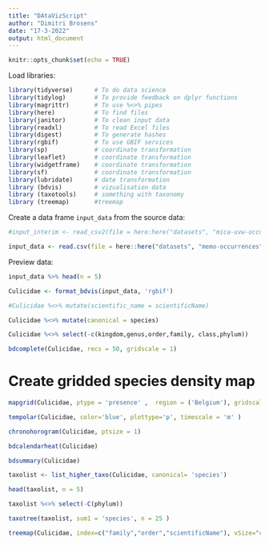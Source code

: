 ```yaml
---
title: "DAtaVizScript"
author: "Dimitri Brosens"
date: "17-3-2022"
output: html_document
---
```


```r
knitr::opts_chunk$set(echo = TRUE)
```

Load libraries:

```r
library(tidyverse)      # To do data science
library(tidylog)        # To provide feedback on dplyr functions
library(magrittr)       # To use %<>% pipes
library(here)           # To find files
library(janitor)        # To clean input data
library(readxl)         # To read Excel files
library(digest)         # To generate hashes
library(rgbif)          # To use GBIF services
library(sp)             # coordinate transformation
library(leaflet)        # coordinate transformation
library(widgetframe)    # coordinate transformation
library(sf)             # coordinate transformation
library(lubridate)      # date transformation
library (bdvis)         # vizualisation data
library (taxotools)     # something with taxonomy
library (treemap)       #treemap

```

Create a data frame `input_data` from the source data:


```r
#input_interim <- read_csv2(file = here:here("datasets", "mica-uvw-occurrences", "data", "raw", "2020_11_18_Vangstgegevens #muskus- en beverratten_NL_2019.csv"))  

input_data <- read.csv(file = here::here("datasets", "memo-occurrences", "data", "processed","MemoAndMemoPlus_simple", "MeMo_All_simple.csv" ,""), sep = '\t')
```

Preview data:

```r
input_data %>% head(n = 5)
```




```r
Culicidae <- format_bdvis(input_data, 'rgbif')

```

```r
#Culicidae %<>% mutate(scientific_name = scientificName)


```
```r
Culicidae %<>% mutate(canonical = species)


```
```r
Culicidae %<>% select(-c(kingdom,genus,order,family, class,phylum))


```


```r
bdcomplete(Culicidae, recs = 50, gridscale = 1)
```


# Create gridded species density map

```r

mapgrid(Culicidae, ptype = 'presence' ,  region = ('Belgium'), gridscale = 0.01)
```

```r
tempolar(Culicidae, color='blue', plottype='p', timescale = 'm' )
```
```r
chronohorogram(Culicidae, ptsize = 1)
```
```r
bdcalendarheat(Culicidae)
```
```r
bdsummary(Culicidae)
```

```r
taxolist <- list_higher_taxo(Culicidae, canonical= 'species')
```

```r
head(taxolist, n = 5)
```



```r
taxolist %<>% select(-C(phylum))
```


```r
taxotree(taxolist, sum1 = 'species', n = 25 )
```
```r
treemap(Culicidae, index=c("family","order","scientificName"), vSize="cellID", type= "index")


```

